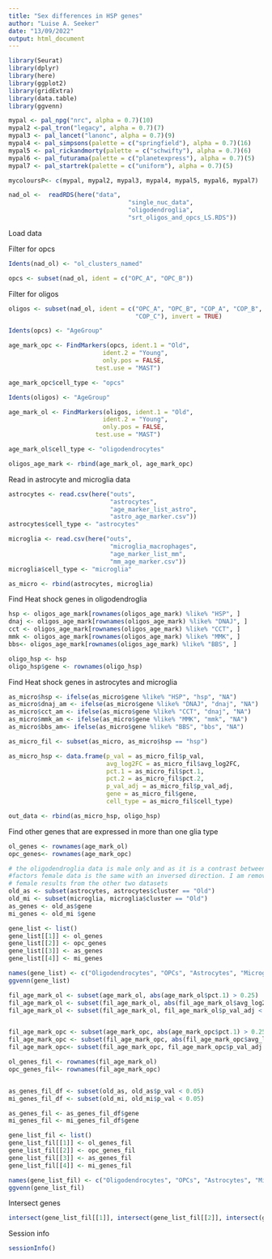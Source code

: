 ```yaml
---
title: "Sex differences in HSP genes"
author: "Luise A. Seeker"
date: "13/09/2022"
output: html_document
---
```


```r
library(Seurat)
library(dplyr)
library(here)
library(ggplot2)
library(gridExtra)
library(data.table)
library(ggvenn)
```


```r
mypal <- pal_npg("nrc", alpha = 0.7)(10)
mypal2 <-pal_tron("legacy", alpha = 0.7)(7)
mypal3 <- pal_lancet("lanonc", alpha = 0.7)(9)
mypal4 <- pal_simpsons(palette = c("springfield"), alpha = 0.7)(16)
mypal5 <- pal_rickandmorty(palette = c("schwifty"), alpha = 0.7)(6)
mypal6 <- pal_futurama(palette = c("planetexpress"), alpha = 0.7)(5)
mypal7 <- pal_startrek(palette = c("uniform"), alpha = 0.7)(5)

mycoloursP<- c(mypal, mypal2, mypal3, mypal4, mypal5, mypal6, mypal7)


```

```r
nad_ol <-  readRDS(here("data", 
                                 "single_nuc_data", 
                                 "oligodendroglia",
                                 "srt_oligos_and_opcs_LS.RDS"))


```



Load data




Filter for opcs
```r

Idents(nad_ol) <- "ol_clusters_named"

opcs <- subset(nad_ol, ident = c("OPC_A", "OPC_B"))

```

Filter for oligos
```r

oligos <- subset(nad_ol, ident = c("OPC_A", "OPC_B", "COP_A", "COP_B", 
                                   "COP_C"), invert = TRUE)

```

```r
Idents(opcs) <- "AgeGroup"

age_mark_opc <- FindMarkers(opcs, ident.1 = "Old",
                          ident.2 = "Young",
                          only.pos = FALSE,
                        test.use = "MAST")

age_mark_opc$cell_type <- "opcs"

```


```r
Idents(oligos) <- "AgeGroup"

age_mark_ol <- FindMarkers(oligos, ident.1 = "Old",
                          ident.2 = "Young",
                          only.pos = FALSE,
                        test.use = "MAST")

age_mark_ol$cell_type <- "oligodendrocytes"

```

```r
oligos_age_mark <- rbind(age_mark_ol, age_mark_opc)

```


Read in astrocyte and microglia data

```r
astrocytes <- read.csv(here("outs",
                            "astrocytes",
                            "age_marker_list_astro",
                            "astro_age_marker.csv"))
astrocytes$cell_type <- "astrocytes"

microglia <- read.csv(here("outs",
                            "microglia_macrophages",
                            "age_marker_list_mm",
                            "mm_age_marker.csv"))
microglia$cell_type <- "microglia"

as_micro <- rbind(astrocytes, microglia)
```

Find Heat shock genes in oligodendroglia
```r
hsp <- oligos_age_mark[rownames(oligos_age_mark) %like% "HSP", ] 
dnaj <- oligos_age_mark[rownames(oligos_age_mark) %like% "DNAJ", ]
cct <- oligos_age_mark[rownames(oligos_age_mark) %like% "CCT", ]
mmk <- oligos_age_mark[rownames(oligos_age_mark) %like% "MMK", ]
bbs<- oligos_age_mark[rownames(oligos_age_mark) %like% "BBS", ]

oligo_hsp <- hsp
oligo_hsp$gene <- rownames(oligo_hsp)
```


Find Heat shock genes in astrocytes and microglia
```r

as_micro$hsp <- ifelse(as_micro$gene %like% "HSP", "hsp", "NA")
as_micro$dnaj_am <- ifelse(as_micro$gene %like% "DNAJ", "dnaj", "NA") 
as_micro$cct_am <- ifelse(as_micro$gene %like% "CCT", "dnaj", "NA") 
as_micro$mmk_am <- ifelse(as_micro$gene %like% "MMK", "mmk", "NA")   
as_micro$bbs_am<- ifelse(as_micro$gene %like% "BBS", "bbs", "NA")   

as_micro_fil <- subset(as_micro, as_micro$hsp == "hsp")

as_micro_hsp <- data.frame(p_val = as_micro_fil$p_val,
                           avg_log2FC = as_micro_fil$avg_log2FC,
                           pct.1 = as_micro_fil$pct.1,
                           pct.2 = as_micro_fil$pct.2,
                           p_val_adj = as_micro_fil$p_val_adj,
                           gene = as_micro_fil$gene,
                           cell_type = as_micro_fil$cell_type)

out_data <- rbind(as_micro_hsp, oligo_hsp)
```



Find other genes that are expressed in more than one glia type


```r
ol_genes <- rownames(age_mark_ol)
opc_genes<- rownames(age_mark_opc)

# the oligodendroglia data is male only and as it is a contrast between two 
#factors female data is the same with an inversed direction. I am removing the 
# female results from the other two datasets
old_as <- subset(astrocytes, astrocytes$cluster == "Old")
old_mi <- subset(microglia, microglia$cluster == "Old")
as_genes <- old_as$gene
mi_genes <- old_mi $gene

gene_list <- list()
gene_list[[1]] <- ol_genes
gene_list[[2]] <- opc_genes
gene_list[[3]] <- as_genes
gene_list[[4]] <- mi_genes

names(gene_list) <- c("Oligodendrocytes", "OPCs", "Astrocytes", "Microglia")
ggvenn(gene_list)
```

```r

fil_age_mark_ol <- subset(age_mark_ol, abs(age_mark_ol$pct.1) > 0.25)
fil_age_mark_ol <- subset(fil_age_mark_ol, abs(fil_age_mark_ol$avg_log2FC) > 0.25)
fil_age_mark_ol <- subset(fil_age_mark_ol, fil_age_mark_ol$p_val_adj < 0.05)


fil_age_mark_opc <- subset(age_mark_opc, abs(age_mark_opc$pct.1) > 0.25)
fil_age_mark_opc <- subset(fil_age_mark_opc, abs(fil_age_mark_opc$avg_log2FC) > 0.25)
fil_age_mark_opc<- subset(fil_age_mark_opc, fil_age_mark_opc$p_val_adj < 0.05)

ol_genes_fil <- rownames(fil_age_mark_ol)
opc_genes_fil<- rownames(fil_age_mark_opc)


as_genes_fil_df <- subset(old_as, old_as$p_val < 0.05)
mi_genes_fil_df <- subset(old_mi, old_mi$p_val < 0.05)

as_genes_fil <- as_genes_fil_df$gene
mi_genes_fil <- mi_genes_fil_df$gene

gene_list_fil <- list()
gene_list_fil[[1]] <- ol_genes_fil
gene_list_fil[[2]] <- opc_genes_fil
gene_list_fil[[3]] <- as_genes_fil
gene_list_fil[[4]] <- mi_genes_fil

names(gene_list_fil) <- c("Oligodendrocytes", "OPCs", "Astrocytes", "Microglia")
ggvenn(gene_list_fil)
```


Intersect genes
```r
intersect(gene_list_fil[[1]], intersect(gene_list_fil[[2]], intersect(gene_list_fil[[3]], gene_list[[4]])))
```


Session info

```r

sessionInfo()
```

